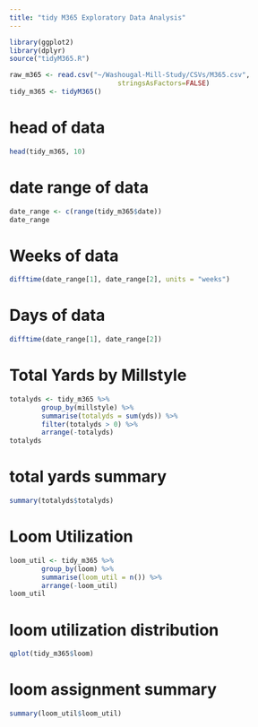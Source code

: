 ```yaml
---
title: "tidy M365 Exploratory Data Analysis"
---
```


```r
library(ggplot2)
library(dplyr)
source("tidyM365.R")

raw_m365 <- read.csv("~/Washougal-Mill-Study/CSVs/M365.csv",
                           stringsAsFactors=FALSE)
tidy_m365 <- tidyM365()
```

# head of data
```r
head(tidy_m365, 10)
```

# date range of data
```r
date_range <- c(range(tidy_m365$date))
date_range
```

# Weeks of data
```r
difftime(date_range[1], date_range[2], units = "weeks")
```

# Days of data
```r
difftime(date_range[1], date_range[2])
```


# Total Yards by Millstyle
```r
totalyds <- tidy_m365 %>% 
        group_by(millstyle) %>% 
        summarise(totalyds = sum(yds)) %>%
        filter(totalyds > 0) %>%
        arrange(-totalyds)
totalyds
```

# total yards summary
```r
summary(totalyds$totalyds)
```

# Loom Utilization
```r
loom_util <- tidy_m365 %>%
        group_by(loom) %>%
        summarise(loom_util = n()) %>%
        arrange(-loom_util)
loom_util
```


# loom utilization distribution
```r
qplot(tidy_m365$loom)
```

# loom assignment summary
```r
summary(loom_util$loom_util)
```

